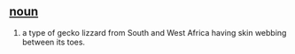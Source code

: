 == [[noun]] ==
#a type of gecko lizzard from South and West Africa having skin webbing between its toes.